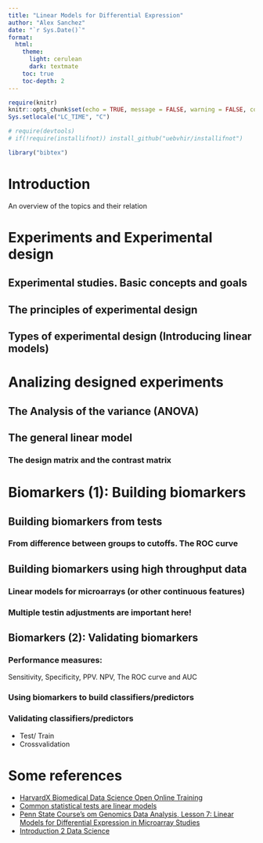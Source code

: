 ```yaml
---
title: "Linear Models for Differential Expression"
author: "Alex Sanchez"
date: "`r Sys.Date()`"
format:
  html:
    theme:
      light: cerulean
      dark: textmate
    toc: true
    toc-depth: 2
---
```


```r
require(knitr)
knitr::opts_chunk$set(echo = TRUE, message = FALSE, warning = FALSE, comment = NA, prompt = TRUE, tidy = FALSE, fig.width = 7, fig.height = 7, fig_caption = TRUE,cache=FALSE)
Sys.setlocale("LC_TIME", "C")
```

```r
# require(devtools)
# if(!require(installifnot)) install_github("uebvhir/installifnot")

library("bibtex")
```

# Introduction

An overview of the topics and their relation

# Experiments and Experimental design

## Experimental studies. Basic concepts and goals

## The principles of experimental design

## Types of experimental design (Introducing linear models)

# Analizing designed experiments 

## The Analysis of the variance (ANOVA)

## The general linear model

### The design matrix and the contrast matrix

# Biomarkers (1): Building biomarkers

## Building biomarkers from tests

### From difference between groups to cutoffs. The ROC curve

## Building biomarkers using high throughput data

### Linear models for microarrays (or other continuous features)

### Multiple testin adjustments are important here!

## Biomarkers (2): Validating biomarkers

### Performance measures: 
  Sensitivity, Specificity, PPV. NPV, 
  The ROC curve and AUC

### Using biomarkers to build classifiers/predictors

### Validating classifiers/predictors
  - Test/ Train
  - Crossvalidation


# Some references

- [HarvardX Biomedical Data Science Open Online Training](http://rafalab.github.io/pages/harvardx.html)
- [Common statistical tests are linear models](https://lindeloev.github.io/tests-as-linear/)
- [Penn State Course's om Genomics Data Analysis, Lesson 7: Linear Models for Differential Expression in Microarray Studies](https://online.stat.psu.edu/stat555/node/12/)
- [Introduction 2 Data Science](https://rafalab.github.io/dsbook/linear-models.html#lse)

